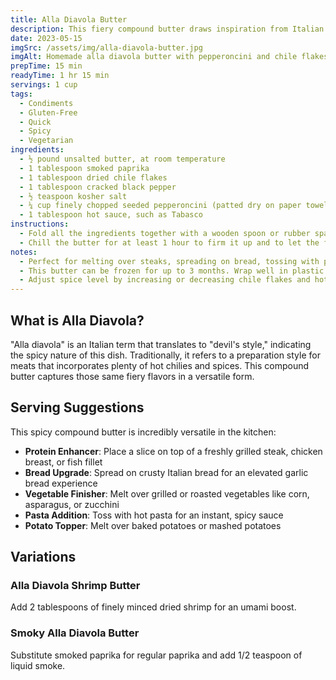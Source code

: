 ```yaml
---
title: Alla Diavola Butter
description: This fiery compound butter draws inspiration from Italian "alla diavola" dishes, which translates to "devil style" - meaning deliciously spicy. Featuring multiple layers of heat from smoked paprika, chile flakes, black pepper, and pepperoncini, this versatile butter can be adjusted to suit your preferred spice level.
date: 2023-05-15
imgSrc: /assets/img/alla-diavola-butter.jpg
imgAlt: Homemade alla diavola butter with pepperoncini and chile flakes
prepTime: 15 min
readyTime: 1 hr 15 min
servings: 1 cup
tags:
  - Condiments
  - Gluten-Free
  - Quick
  - Spicy
  - Vegetarian
ingredients:
  - ½ pound unsalted butter, at room temperature
  - 1 tablespoon smoked paprika
  - 1 tablespoon dried chile flakes
  - 1 tablespoon cracked black pepper
  - ½ teaspoon kosher salt
  - ¼ cup finely chopped seeded pepperoncini (patted dry on paper towels after chopping)
  - 1 tablespoon hot sauce, such as Tabasco
instructions:
  - Fold all the ingredients together with a wooden spoon or rubber spatula and pile into whatever container you want to serve or save it in.
  - Chill the butter for at least 1 hour to firm it up and to let the flavors marry and permeate the butter.
notes:
  - Perfect for melting over steaks, spreading on bread, tossing with pasta, and more.
  - This butter can be frozen for up to 3 months. Wrap well in plastic wrap, then in foil.
  - Adjust spice level by increasing or decreasing chile flakes and hot sauce to taste.
---
```


## What is Alla Diavola?

"Alla diavola" is an Italian term that translates to "devil's style," indicating the spicy nature of this dish. Traditionally, it refers to a preparation style for meats that incorporates plenty of hot chilies and spices. This compound butter captures those same fiery flavors in a versatile form.

## Serving Suggestions

This spicy compound butter is incredibly versatile in the kitchen:

- **Protein Enhancer**: Place a slice on top of a freshly grilled steak, chicken breast, or fish fillet
- **Bread Upgrade**: Spread on crusty Italian bread for an elevated garlic bread experience
- **Vegetable Finisher**: Melt over grilled or roasted vegetables like corn, asparagus, or zucchini
- **Pasta Addition**: Toss with hot pasta for an instant, spicy sauce
- **Potato Topper**: Melt over baked potatoes or mashed potatoes

## Variations

### Alla Diavola Shrimp Butter
Add 2 tablespoons of finely minced dried shrimp for an umami boost.

### Smoky Alla Diavola Butter
Substitute smoked paprika for regular paprika and add 1/2 teaspoon of liquid smoke.